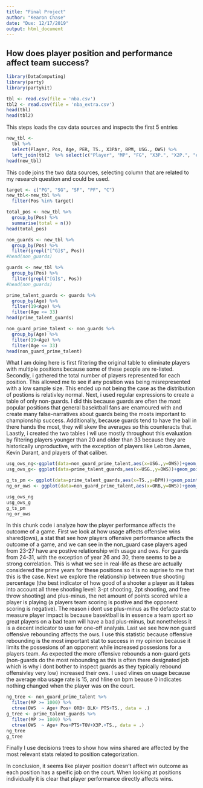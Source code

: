```yaml
---
title: "Final Project"
author: "Kearon Chase"
date: "Due: 12/17/2019"
output: html_document
---
```

## How does player position and performance affect team success?
```r
library(DataComputing)
library(party)
library(partykit)
```
```r
tbl <- read.csv(file = 'nba.csv')
tbl2 <- read.csv(file = 'nba_extra.csv')
head(tbl)
head(tbl2)
```
This steps loads the csv data sources and inspects the first 5 entries
```r
new_tbl <- 
  tbl %>% 
  select(Player, Pos, Age, PER, TS., X3PAr, BPM, USG., OWS) %>% 
  left_join(tbl2  %>% select(c("Player", "MP", "FG", "X3P.", "X2P.", "eFG.", "PTS", "TOV", "BLK", "ORB")), by = c("Player" = "Player"))
head(new_tbl)
```
This code joins the two data sources, selecting column that are related to my research question and could be used.

```r
target <- c("PG", "SG", "SF", "PF", "C")
new_tbl<-new_tbl %>%
  filter(Pos %in% target)

total_pos <- new_tbl %>% 
  group_by(Pos) %>%
  summarise(total = n())
head(total_pos)

non_guards <- new_tbl %>%
  group_by(Pos) %>%
  filter(grepl("[^G]$", Pos))
#head(non_guards)

guards <- new_tbl %>%
  group_by(Pos) %>%
  filter(grepl("[G]$", Pos))
#head(non_guards)

prime_talent_guards <- guards %>%
  group_by(Age) %>%
  filter(19<Age) %>%
  filter(Age <= 33)
head(prime_talent_guards)

non_guard_prime_talent <- non_guards %>%
  group_by(Age) %>%
  filter(19<Age) %>%
  filter(Age <= 33)
head(non_guard_prime_talent)
```
What I am doing here is first filtering the original table to eliminate players with multiple positions because some of these people are re-listed. Secondly, i gathered the total number of players represented for each position. This allowed me to see if any position was being misrepresented with a low sample size. This ended up not being the case as the distribution of postions is relativley normal. Next, i used regular expressions to create a table of only non-guards. I did this because guards are often the most popular positions that general basektball fans are enamoured with and create many false-narratives about guards being the mosts important to championship success. Additionally, because guards tend to have the ball in there hands the most, they will skew the averages so this counteracts that. Laastly, i created the two tables i wil use mostly throughout this evaluation by filtering players younger than 20 and older than 33 because they are historically unproductive, with the exception of players like Lebron James, Kevin Durant, and players of that caliber.

```r
usg_ows_ng<-ggplot(data=non_guard_prime_talent,aes(x=USG.,y=OWS))+geom_point()+aes(colour=Pos)+facet_wrap(~Age,ncol=4) + geom_vline(xintercept = 15)
usg_ows_g<- ggplot(data=prime_talent_guards,aes(x=USG.,y=OWS))+geom_point()+aes(colour=Pos)+facet_wrap(~Age,ncol=4) + geom_vline(xintercept = 15)

g_ts_pm <- ggplot(data=prime_talent_guards,aes(x=TS.,y=BPM))+geom_point() + geom_hline(yintercept = 0)
ng_or_ows <- ggplot(data=non_guard_prime_talent,aes(x=ORB,y=OWS))+geom_point() 

usg_ows_ng
usg_ows_g
g_ts_pm
ng_or_ows
```
In this chunk code i analyze how the player performance affects the outcome of a game. First we look at how usage affects offensive wins shared(ows), a stat that see how players offensive performance affects the outcome of a game, and we can see in the non_guard case players aged from 23-27 have are postive relationship with usage and ows. For guards from 24-31, with the exception of year 26 and 30, there seems to be a strong correlation. This is what we see in real-life as these are actually considered the prime years for these positions so it is no suprise to me that this is the case. 
Next we explore the relationship between true shooting percentage (the best indicator of how good of  a shooter a player as it takes into account all three shooting level: 3-pt shooting, 2pt shooting, and free throw shooting) and plus-minus, the net amount of points scored while a player is playing (a players team scoring is postive and the opponent scoring is negative). The reason i dont use plus-minus as the defacto stat to measure player impact is because basektball is in essence a team sport so great players on a bad team will have a bad plus-minus, but nonetheless it is a decent indicator to use for one-off analysis. 
Last we see how non guard offensive rebounding affects the ows. I use this statistic because offensive rebounding is the most important stat to success in my opinion because it limits the possesions of an opponent while increased possesions for a players team. As expected the more offensive rebounds a non-guard gets (non-guards do the most rebounding as this is often there designated job which is why i dont bother to inspect guards as they typically rebound offensivley very low) increased their ows.
I used vlines on usage because the average nba usage rate is 15, and hline on bpm beause 0 indicates nothing changed when the player was on the court.
```r
ng_tree <- non_guard_prime_talent %>%
  filter(MP >= 1000) %>%
  ctree(OWS  ~ Age+ Pos+ ORB+ BLK+ PTS+TS., data = .)
g_tree <- prime_talent_guards %>%
  filter(MP >= 1000) %>%
  ctree(OWS  ~ Age+ Pos+PTS+TOV+X3P.+TS., data = .)
ng_tree
g_tree
```

Finally I use decisions trees to show how wins shared are affected by the most relevant stats related to position categorization.

In conclusion, it seems like player position doesn't affect win outcome as each position has a speific job on the court. When looking at positions individually it is clear that player performance directly affects wins. 